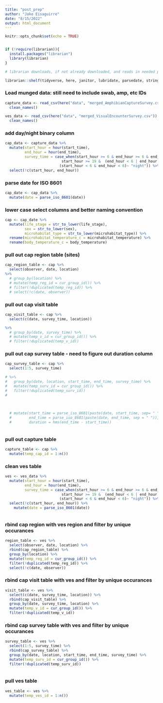 ```yaml
---
title: "post_prep"
author: "Jake Eisaguirre"
date: "8/15/2022"
output: html_document
---
```


```r
knitr::opts_chunk$set(echo = TRUE)


if (!require(librarian)){
  install.packages("librarian")
  library(librarian)
}

# librarian downloads, if not already downloaded, and reads in needed packages

librarian::shelf(tidyverse, here, janitor, lubridate, parsedate, stringr)
```

### Load munged data: still need to include swab, amp, etc IDs
```r

capture_data <- read_csv(here("data", "merged_AmphibianCaptureSurvey.csv")) %>% 
  clean_names()

ves_data <- read_csv(here("data", "merged_VisualEncounterSurvey.csv")) %>% 
  clean_names()

```
### add day/night binary column
```r

cap_data <- capture_data %>% 
  mutate(start_hour = hour(start_time),
         end_hour = hour(end_time),
         survey_time = case_when(start_hour >= 6 & end_hour >= 6 & end_hour < 19 ~ "day", 
                          start_hour >= 19 &  (end_hour < 6 | end_hour <= 23) |
                         (start_hour < 6 & end_hour < 6)~ "night")) %>% 
  select(!c(start_hour, end_hour))

```

### parse date for ISO 8601
```r
cap_date <- cap_data %>% 
  mutate(date = parse_iso_8601(date))
```

### lower case select columns and better naming convention
```r

cap <- cap_date %>% 
  mutate(life_stage = str_to_lower(life_stage),
         sex = str_to_lower(sex),
         microhabitat_type = str_to_lower(microhabitat_type)) %>% 
  rename(microhabitat_temperature_c = microhabitat_temperature) %>% 
  rename(body_temperature_c = body_temperature)

```

### pull out cap region table (sites)
```r

cap_region_table <- cap %>% 
  select(observer, date, location) 
%>% 
  # group_by(location) %>% 
  # mutate(temp_reg_id = cur_group_id()) %>% 
  # filter(!duplicated(temp_reg_id)) %>% 
  # select(!c(date, observer))

```

### pull out cap visit table
```r

cap_visit_table <- cap %>% 
  select(c(date, survey_time, location)) 

%>% 
  # group_by(date, survey_time) %>% 
  # mutate(temp_v_id = cur_group_id()) %>% 
  # filter(!duplicated(temp_v_id))

```

### pull out cap survey table - need to figure out duration column
```r

cap_survey_table <- cap %>% 
  select(1:5, survey_time) 

# %>%
#   group_by(date, location, start_time, end_time, survey_time) %>%
#   mutate(temp_surv_id = cur_group_id()) %>%
#   filter(!duplicated(temp_surv_id))
#   
  
  
  
  # mutate(start_time = parse_iso_8601(paste(date, start_time, sep= " ")),
  #        end_time = parse_iso_8601(paste(date, end_time, sep = " ")),
  #        duration = hms(end_time - start_time))
  

```

### pull out capture table
```r

capture_table <- cap %>% 
  mutate(temp_cap_id = 1:n())

```

### clean ves table
```r

ves <- ves_data %>% 
  mutate(start_hour = hour(start_time),
         end_hour = hour(end_time),
         survey_time = case_when(start_hour >= 6 & end_hour >= 6 & end_hour < 19 ~ "day", 
                          start_hour >= 19 &  (end_hour < 6 | end_hour <= 23) |
                         (start_hour < 6 & end_hour < 6)~ "night")) %>% 
  select(!c(start_hour, end_hour)) %>% 
    mutate(date = parse_iso_8601(date))



```

### rbind cap region with ves region and filter by unique occurances
```r

region_table <- ves %>% 
  select(observer, date, location) %>% 
  rbind(cap_region_table) %>% 
  group_by(location) %>%  
  mutate(temp_reg_id = cur_group_id()) %>% 
  filter(!duplicated(temp_reg_id)) %>% 
  select(!c(date, observer))

```

### rbind cap visit table with ves and filter by unique occurances
```r
visit_table <- ves %>% 
  select(c(date, survey_time, location)) %>% 
  rbind(cap_visit_table) %>% 
  group_by(date, survey_time, location) %>% 
  mutate(temp_v_id = cur_group_id()) %>% 
  filter(!duplicated(temp_v_id))


```

### rbind cap survey table with ves and filter by unique occurances
```r

survey_table <- ves %>% 
  select(1:5, survey_time) %>% 
  rbind(cap_survey_table) %>% 
  group_by(date, location, start_time, end_time, survey_time) %>% 
  mutate(temp_surv_id = cur_group_id()) %>% 
  filter(!duplicated(temp_surv_id))
  

```

### pull ves table
```r

ves_table <- ves %>% 
  mutate(temp_ves_id = 1:n())

```

